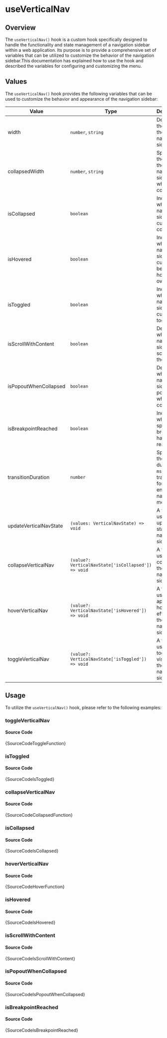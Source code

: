 # useVerticalNav

## Overview

The `useVerticalNav()` hook is a custom hook specifically designed to handle the functionality and state management of a navigation sidebar within a web application. Its purpose is to provide a comprehensive set of variables that can be utilized to customize the behavior of the navigation sidebar.This documentation has explained how to use the hook and described the variables for configuring and customizing the menu.

## Values

The `useVerticalNav()` hook provides the following variables that can be used to customize the behavior and appearance of the navigation sidebar:

| Value                  | Type                                                | Description                                                                        |
| ---------------------- | --------------------------------------------------- | ---------------------------------------------------------------------------------- |
| width                  | `number`, `string`                                  | Determines the width of the navigation sidebar.                                    |
| collapsedWidth         | `number`, `string`                                  | Specifies the width of the navigation sidebar when it is collapsed.                |
| isCollapsed            | `boolean`                                           | Indicates whether the navigation sidebar is currently collapsed.                   |
| isHovered              | `boolean`                                           | Indicates whether the navigation sidebar is currently being hovered over.          |
| isToggled              | `boolean`                                           | Indicates whether the navigation sidebar is currently toggled.                     |
| isScrollWithContent    | `boolean`                                           | Determines whether the navigation sidebar scrolls with the content.                |
| isPopoutWhenCollapsed  | `boolean`                                           | Determines whether the navigation sidebar pops out when it is collapsed.           |
| isBreakpointReached    | `boolean`                                           | Indicates whether the specified breakpoint has been reached.                       |
| transitionDuration     | `number`                                            | Specifies the duration (in `ms`) of the transition for the entire navigation menu. |
| updateVerticalNavState | `(values: VerticalNavState) => void`                | A function used to update the state of the navigation sidebar .                    |
| collapseVerticalNav    | `(value?: VerticalNavState['isCollapsed']) => void` | A function used to collapse the navigation sidebar .                               |
| hoverVerticalNav       | `(value?: VerticalNavState['isHovered']) => void`   | A function used to apply a hover effect to the navigation sidebar .                |
| toggleVerticalNav      | `(value?: VerticalNavState['isToggled']) => void`   | A function used to toggle the visibility of the navigation sidebar .               |

## Usage

To utilize the `useVerticalNav()` hook, please refer to the following examples:


### toggleVerticalNav


<IframeWindow url="http://localhost:3000/en/hook-examples/use-vertical-nav/toggle-function" />

#### Source Code

<TsToJsCodeSnippet>{SourceCodeToggleFunction}</TsToJsCodeSnippet>

### isToggled


<IframeWindow url="http://localhost:3000/en/hook-examples/use-vertical-nav/is-toggled" />

#### Source Code

<TsToJsCodeSnippet>{SourceCodeIsToggled}</TsToJsCodeSnippet>

### collapseVerticalNav


<IframeWindow url="http://localhost:3000/en/hook-examples/use-vertical-nav/collapsed-function" />

#### Source Code

<TsToJsCodeSnippet>{SourceCodeCollapsedFunction}</TsToJsCodeSnippet>

### isCollapsed


<IframeWindow url="http://localhost:3000/en/hook-examples/use-vertical-nav/is-collapsed" />

#### Source Code

<TsToJsCodeSnippet>{SourceCodeIsCollapsed}</TsToJsCodeSnippet>

### hoverVerticalNav


<IframeWindow url="http://localhost:3000/en/hook-examples/use-vertical-nav/hover-function" />

#### Source Code

<TsToJsCodeSnippet>{SourceCodeHoverFunction}</TsToJsCodeSnippet>

### isHovered


<IframeWindow url="http://localhost:3000/en/hook-examples/use-vertical-nav/is-hovered" />

#### Source Code

<TsToJsCodeSnippet>{SourceCodeIsHovered}</TsToJsCodeSnippet>

### isScrollWithContent


<IframeWindow url="http://localhost:3000/en/hook-examples/use-vertical-nav/is-scroll-with-content" />

#### Source Code

<TsToJsCodeSnippet>{SourceCodeIsScrollWithContent}</TsToJsCodeSnippet>

### isPopoutWhenCollapsed


<IframeWindow url="http://localhost:3000/en/hook-examples/use-vertical-nav/is-popout-when-collapsed" />

#### Source Code

<TsToJsCodeSnippet>{SourceCodeIsPopoutWhenCollapsed}</TsToJsCodeSnippet>

### isBreakpointReached


<IframeWindow url="http://localhost:3000/en/hook-examples/use-vertical-nav/is-breakpoint-reached" />

#### Source Code

<TsToJsCodeSnippet>{SourceCodeIsBreakpointReached}</TsToJsCodeSnippet>
